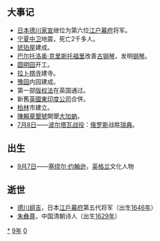 {{yearTOC|1709|清'''[[康熙_(年号)|康熙]]四十八年'''；越南'''[[永盛|永盛]]五年'''；日本'''[[寶永|寶永]]六年'''}}
== 大事记 ==
*[[日本|日本]][[德川家宣|德川家宣]]继位为第六位[[江户幕府|江户幕府]]将军。
*[[宁夏回族自治区|宁夏]][[中卫市|中卫]]地震，死亡2千多人。
*[[琥珀屋|琥珀屋]]建成。
*[[巴尔托洛奥·克里斯托福里|巴尔托洛奥·克里斯托福里]]改善[[翼琴|古钢琴]]，发明[[钢琴|钢琴]]。
*[[圆明园|圆明园]]开工。
*[[拉卜楞寺|拉卜楞寺]]建寺。
*[[豫园|豫园]]内园建成。
*第一部[[著作權|版权法]]在英国通过。
*新舊[[英國東印度公司|英國東印度公司]]合併。
*[[柏林|柏林]]市建立。
*[[陳賴章|陳賴章]][[墾號|墾號]]開墾[[大加蚋|大加蚋]]。
*[[7月8日|7月8日]]——[[波爾塔瓦會戰|波尔塔瓦战役]]：[[俄罗斯|俄罗斯]]战胜[[瑞典|瑞典]]。

== 出生 ==
* [[9月7日|9月7日]]——[[塞缪尔·约翰逊|塞缪尔·约翰逊]]，[[英格兰|英格兰]]文化人物

== 逝世 ==
{{Wikisource year mention}}
* [[德川綱吉|德川纲吉]]，日本[[江戶幕府|江戶幕府]]第五代将军（出生[[1646年|1646年]]）
* [[朱彝尊|朱彝尊]]，中国清朝诗人（出生[[1629年|1629年]]）

[[Category:1709年|*]]
[[Category:1700年代|9年]]
[[Category:18世纪各年|0]]
